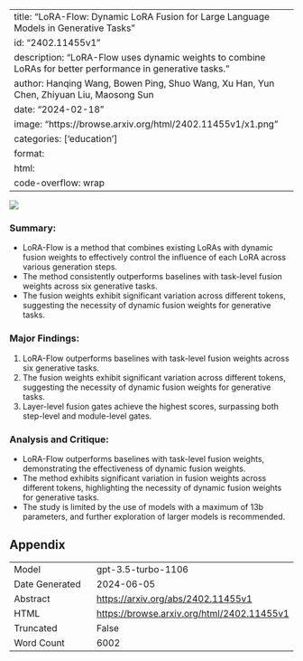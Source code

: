 
---
title: "LoRA-Flow: Dynamic LoRA Fusion for Large Language Models in Generative Tasks"
id: "2402.11455v1"
description: "LoRA-Flow uses dynamic weights to combine LoRAs for better performance in generative tasks."
author: Hanqing Wang, Bowen Ping, Shuo Wang, Xu Han, Yun Chen, Zhiyuan Liu, Maosong Sun
date: "2024-02-18"
image: "https://browse.arxiv.org/html/2402.11455v1/x1.png"
categories: ['education']
format:
  html:
    code-overflow: wrap
---

![](https://browse.arxiv.org/html/2402.11455v1/x1.png)

### **Summary:**
- LoRA-Flow is a method that combines existing LoRAs with dynamic fusion weights to effectively control the influence of each LoRA across various generation steps.
- The method consistently outperforms baselines with task-level fusion weights across six generative tasks.
- The fusion weights exhibit significant variation across different tokens, suggesting the necessity of dynamic fusion weights for generative tasks.

### **Major Findings:**
1. LoRA-Flow outperforms baselines with task-level fusion weights across six generative tasks.
2. The fusion weights exhibit significant variation across different tokens, suggesting the necessity of dynamic fusion weights for generative tasks.
3. Layer-level fusion gates achieve the highest scores, surpassing both step-level and module-level gates.

### **Analysis and Critique:**
- LoRA-Flow outperforms baselines with task-level fusion weights, demonstrating the effectiveness of dynamic fusion weights.
- The method exhibits significant variation in fusion weights across different tokens, highlighting the necessity of dynamic fusion weights for generative tasks.
- The study is limited by the use of models with a maximum of 13b parameters, and further exploration of larger models is recommended.

## Appendix

|          |          |
|----------|----------|
| Model     | gpt-3.5-turbo-1106       |
| Date Generated     | 2024-06-05       |
| Abstract | [https://arxiv.org/abs/2402.11455v1](https://arxiv.org/abs/2402.11455v1)        |
| HTML     | [https://browse.arxiv.org/html/2402.11455v1](https://browse.arxiv.org/html/2402.11455v1)       |
| Truncated       | False       |
| Word Count       | 6002       |